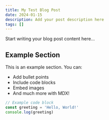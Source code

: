 ```yaml
---
title: My Test Blog Post
date: 2024-01-15
description: Add your post description here
tags: []
---
```


Start writing your blog post content here...

## Example Section

This is an example section. You can:

- Add bullet points
- Include code blocks
- Embed images
- And much more with MDX!

```javascript
// Example code block
const greeting = 'Hello, World!'
console.log(greeting)
```
